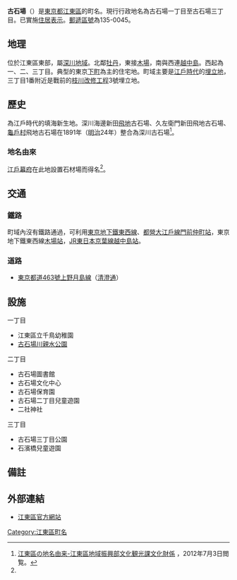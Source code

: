 {{Pathnav|日本|東京都|[[江東區_(東京都)|江東區]]|frame=1}}
{{Infobox Settlement
|official_name = 古石場
|native_name =
|settlement_type = [[町|町]]
|image_skyline =
|imagesize =
|image_caption =
|image_flag =
|image_seal =
| image_map =
| map_caption =
| pushpin_map =
|subdivision_type = [[國家|國家]]
|subdivision_name = [[File:Flag_of_Japan.svg|border]] [[日本|日本]]
|subdivision_type1 = [[都道府縣|都道府縣]]
|subdivision_name1 = [[File:Flag_of_Tokyo_Prefecture.svg|25px]] [[東京都|東京都]]
|subdivision_type2 = [[東京都區部|特別區]]
|subdivision_name2 = [[File:Flag_of_Koto,_Tokyo.svg|25px]] [[江東區_(東京都)|江東區]]
|established_title =
|established_date =
|government_type =
|leader_title =
|leader_name =
|area_magnitude =
|area_total_sq_mi =
|area_total_km2 =
|area_land_sq_mi =
|area_land_km2 =
|area_urban_sq_mi =
|area_urban_km2 =
|area_metro_km2 =
|area_metro_sq_mi =
|population_as_of= 2013年（平成25年）8月1日
|population_footnotes =
|population_total = 5221<ref>[http://www.city.koto.lg.jp/profile/koto/5353/15817/file/H25.8.pdf 江東区の世帯と人口（住民基本台帳による） 区民部区民課 平成25年8月1日現在]{{dead link|date=2017年12月 |bot=InternetArchiveBot |fix-attempted=yes }}</ref>
|population_urban =
|population_metro =
|population_density_sq_mi =
|population_density_km2 =
| timezone = [[日本標準時間|JST]]
| utc_offset = +9
|timezone_DST =
|utc_offset_DST =
|latd=|latm=|lats=|latNS=
|longd=|longm=|longs=|longEW=
|elevation_footnotes=
|elevation_m =
|elevation_ft =
|postal_code_type = [[郵遞區號|郵遞區號]]
|postal_code = 135-0045
|area_code =
|website =
|footnotes =
}}
'''古石場'''（{{jpn|j=古石場|hg=ふるいしば|rm=Furuishiba|f=y}}）是[[東京都|東京都]][[江東區_(東京都)|江東區]]的町名。現行行政地名為古石場一丁目至古石場三丁目。已實施[[住居表示|住居表示]]。[[郵遞區號|郵遞區號]]為135-0045。

== 地理 ==
位於江東區東部，屬[[深川區|深川地域]]。北鄰[[牡丹_(江東區)|牡丹]]，東接[[木場|木場]]，南與西連[[越中島|越中島]]。西起為一、二、三丁目。典型的東京[[下町|下町]]為主的住宅地。町域主要是[[江戶時代|江戶時代]]的[[填海|埋立地]]，三丁目1番附近是戰前的[[東京港#埋立地|枝川改修工程]]3號埋立地。

== 歷史 ==
為江戶時代的填海新生地。深川海邊新田[[飛地|飛地]]古石場、久左衛門新田飛地古石場、[[龜戶村|龜戶村]]飛地古石場在1891年（[[明治|明治]]24年）整合為深川古石場<ref name="yura">[http://www.city.koto.lg.jp/seikatsu/shogai-gakushu/6378/6379.html 江東區の地名由来-江東區地域振興部文化観光課文化財係] {{Wayback|url=http://www.city.koto.lg.jp/seikatsu/shogai-gakushu/6378/6379.html |date=20130719163650 }}，2012年7月3日閲覧。</ref>。

=== 地名由來 ===
[[江戶幕府|江戶幕府]]在此地設置石材場而得名<ref name="yura" />。

== 交通 ==
=== 鐵路 ===
町域內沒有鐵路通過，可利用[[東京地下鐵東西線|東京地下鐵東西線]]、[[都營大江戶線|都營大江戶線]][[門前仲町站|門前仲町站]]，東京地下鐵東西線[[木場站|木場站]]，[[東日本旅客鐵道|JR東日本]][[京葉線|京葉線]][[越中島站|越中島站]]。
=== 道路 ===
* [[東京都道463號上野月島線|東京都道463號上野月島線]]（[[清澄通|清澄通]]）

== 設施 ==
; 一丁目
* 江東區立千鳥幼稚園
* [[古石場川親水公園|古石場川親水公園]]

; 二丁目
* 古石場圖書館
* 古石場文化中心
* 古石場保育園
* 古石場二丁目兒童遊園
* 二社神社

; 三丁目
* 古石場三丁目公園
* 石濱橋兒童遊園

== 備註 ==
{{reflist}}

== 外部連結 ==
* [http://www.city.koto.lg.jp/ 江東區官方網站]{{Wayback|url=http://www.city.koto.lg.jp/ |date=20130723024418 }}

{{Geographic Location
|中央    = 古石場
|北     = [[牡丹_(江東區)|牡丹]]
|東北 =
|東      = [[木場_(江東區)|木場]]
|東南 = [[鹽濱_(江東區)|鹽濱]]
|南     =
|西南 = [[越中島|越中島]]
|西      =
|西北 =
|image     = }}

{{江東區的町名}}

{{DEFAULTSORT:Furuishiba}}
[[Category:江東區町名|Category:江東區町名]]